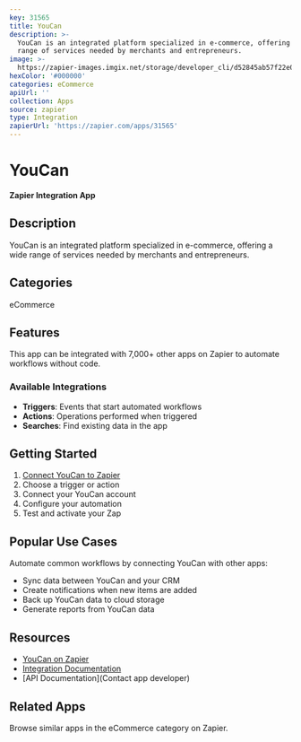 ```yaml
---
key: 31565
title: YouCan
description: >-
  YouCan is an integrated platform specialized in e-commerce, offering a wide
  range of services needed by merchants and entrepreneurs.
image: >-
  https://zapier-images.imgix.net/storage/developer_cli/d52845ab57f22e04ee5c4222959b180e.png?auto=format%2Ccompress&ixlib=python-3.0.0&q=50
hexColor: '#000000'
categories: eCommerce
apiUrl: ''
collection: Apps
source: zapier
type: Integration
zapierUrl: 'https://zapier.com/apps/31565'
---
```

# YouCan

**Zapier Integration App**

## Description

YouCan is an integrated platform specialized in e-commerce, offering a wide range of services needed by merchants and entrepreneurs.

## Categories

eCommerce

## Features

This app can be integrated with 7,000+ other apps on Zapier to automate workflows without code.

### Available Integrations

- **Triggers**: Events that start automated workflows
- **Actions**: Operations performed when triggered
- **Searches**: Find existing data in the app

## Getting Started

1. [Connect YouCan to Zapier](https://zapier.com/apps/31565)
2. Choose a trigger or action
3. Connect your YouCan account
4. Configure your automation
5. Test and activate your Zap

## Popular Use Cases

Automate common workflows by connecting YouCan with other apps:

- Sync data between YouCan and your CRM
- Create notifications when new items are added
- Back up YouCan data to cloud storage
- Generate reports from YouCan data

## Resources

- [YouCan on Zapier](https://zapier.com/apps/31565)
- [Integration Documentation](https://zapier.com/apps/31565/integrations)
- [API Documentation](Contact app developer)

## Related Apps

Browse similar apps in the eCommerce category on Zapier.
